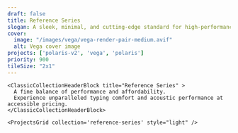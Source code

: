```yaml
---
draft: false
title: Reference Series
slogan: A sleek, minimal, and cutting-edge standard for high-performance custom keyboards.
cover:
  image: "/images/vega/vega-render-pair-medium.avif"
  alt: Vega cover image
projects: ['polaris-v2', 'vega', 'polaris']
priority: 900
tileSize: "2x1"
---
```


<DefaultLayout title={frontmatter.title} description={frontmatter.slogan}>

  <ClassicBlurredHeader src="/images/vega/vega-render-pair-medium.avif" />

    <ClassicCollectionHeaderBlock title="Reference Series" >
      A fine balance of performance and affordability.  
      Experience unparalleled typing comfort and acoustic performance at accessible pricing.
    </ClassicCollectionHeaderBlock>

    <ProjectsGrid collection='reference-series' style="light" />

</DefaultLayout>
